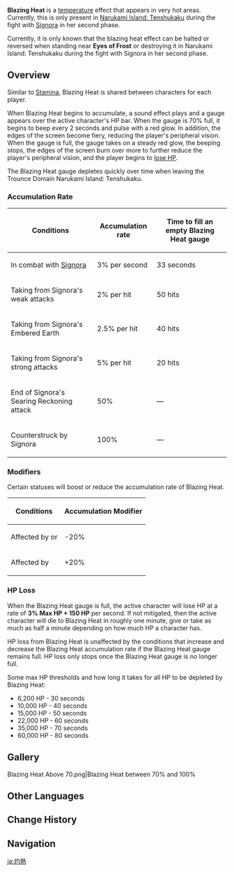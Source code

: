 {{Terminology Infobox
|type         = Game Systems
|type2        = Exploration
}}
'''Blazing Heat''' is a [[temperature]] effect that appears in very hot areas. Currently, this is only present in [[Narukami Island: Tenshukaku]] during the fight with [[Signora]] in her second phase.

Currently, it is only known that the blazing heat effect can be halted or reversed when standing near '''Eyes of Frost''' or destroying it in Narukami Island: Tenshukaku during the fight with Signora in her second phase.

==Overview==
Similar to [[Stamina]], Blazing Heat is shared between characters for each player.

When Blazing Heat begins to accumulate, a sound effect plays and a gauge appears over the active character's HP bar. When the gauge is 70% full, it begins to beep every 2 seconds and pulse with a red glow. In addition, the edges of the screen become fiery, reducing the player's peripheral vision. When the gauge is full, the gauge takes on a steady red glow, the beeping stops, the edges of the screen burn over more to further reduce the player's peripheral vision, and the player begins to [[#HP Loss|lose HP]].

The Blazing Heat gauge depletes quickly over time when leaving the Trounce Domain Narukami Island: Tenshukaku.

===Accumulation Rate===
{| class="wikitable sortable"
|-
! Conditions !! Accumulation rate !! Time to fill an empty Blazing Heat gauge
|-
| In combat with [[Narukami Island: Tenshukaku|Signora]] || 3% per second || 33 seconds
|-
| Taking {{Color|Pyro DMG}} from Signora's weak attacks || 2% per hit || 50 hits
|-
| Taking {{Color|Pyro DMG}} from Signora's Embered Earth || 2.5% per hit || 40 hits
|-
| Taking {{Color|Pyro DMG}} from Signora's strong attacks || 5% per hit || 20 hits
|-
| End of Signora's Searing Reckoning attack || 50% || —
|-
| Counterstruck by Signora || 100% || —
|}

===Modifiers===
Certain statuses will boost or reduce the accumulation rate of Blazing Heat.
{| class="wikitable sortable"
|-
! Conditions !! Accumulation Modifier
|-
| Affected by {{Cryo}} or {{Hydro}} || -20%
|-
| Affected by {{Pyro}} || +20%
|}

===HP Loss===
When the Blazing Heat gauge is full, the active character will lose HP at a rate of '''3% Max HP + 150 HP''' per second. If not mitigated, then the active character will die to Blazing Heat in roughly one minute, give or take as much as half a minute depending on how much HP a character has.

HP loss from Blazing Heat is unaffected by the conditions that increase and decrease the Blazing Heat accumulation rate if the Blazing Heat gauge remains full. HP loss only stops once the Blazing Heat gauge is no longer full.

Some max HP thresholds and how long it takes for all HP to be depleted by Blazing Heat:
* 6,200 HP - 30 seconds
* 10,000 HP - 40 seconds
* 15,000 HP - 50 seconds
* 22,000 HP - 60 seconds
* 35,000 HP - 70 seconds
* 60,000 HP - 80 seconds

==Gallery==
<gallery>
Blazing Heat Above 70.png|Blazing Heat between 70% and 100%
</gallery>

==Other Languages==
{{Other Languages
|en      = Blazing Heat
|zhs     = 炽热
|zhs_rm  = Chìrè
|zht     = 熾熱
|zht_rm  = Chìrè
|zh_tl   = Blazing Heat
|ja      = 灼熱
|ja_rm   = Shakunetsu
|ja_tl   = Blazing Heat
|ko      = 작열
|ko_rm   = Jangnyeol
|ko_tl   = Incandescence
|es      = Sofoco
|es_tl   = Stifling Sensation
|fr      = Chaleur Extrême
|fr_tl   = Extreme Heat
|ru      = Пылающий жар
|ru_tl   = Ignescent Heat
|th      = ร้อนระอุ
|th_rm   = 
|th_tl   = 
|vi      = Rực Lửa
|vi_tl   = 
|de      = Glühende Hitze
|de_tl   = Blazing Heat
|id      = Blazing Heat
|pt      = Calor Escaldante
|pt_tl   = 
|tr      = 
|tr_tl   = 
|it      = 
|it_tl   = 
}}

==Change History==
{{Change History|2.1}}

==Navigation==
{{Exploration Navbox}}

[[ja:灼熱]]